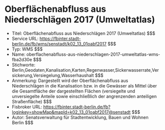 # Oberflächenabfluss aus Niederschlägen 2017 (Umweltatlas)
- Titel: Oberflächenabfluss aus Niederschlägen 2017 (Umweltatlas) $$$
- Service URL: https://fbinter.stadt-berlin.de/fb/wms/senstadt/k02_13_01oabf2017 $$$
- Typ: WMS $$$
- Name: oberflachenabfluss-aus-niederschlagen-2017-umweltatlas-wms-fba2d30e $$$
- Stichworte: Berlin,Geodaten,Kanalisation,Karten,Regenwasser,Sickerwasserrate,Versickerung,Versiegelung,Wasserhaushalt $$$
- Anmerkung: Dargestellt wird der Oberflächenabfluss aus Niederschlägen in die Kanalisation bzw. in die Gewässer als Mittel über die Gesamtfläche der dargestellten Flächen (versiegelte und unversiegelte Anteile sowie einschließlich der angrenzenden anteiligen Straßenfläche) $$$
- Fisbroker URL: https://fbinter.stadt-berlin.de/fb?loginkey=showMap&mapId=k02_13_01oabf2017@senstadt $$$
- Autor: Senatsverwaltung für Stadtentwicklung, Bauen und Wohnen Berlin $$$
